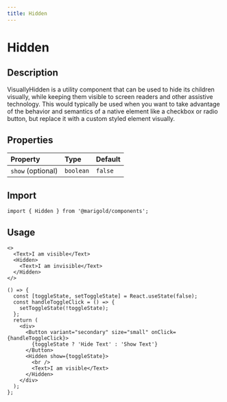 ```yaml
---
title: Hidden
---
```


# Hidden

## Description

VisuallyHidden is a utility component that can be used to hide its children visually, while keeping them visible to screen readers and other assistive technology.
This would typically be used when you want to take advantage of the behavior and semantics of a native element like a checkbox or radio button, but replace it with a custom styled element visually.

## Properties

| Property          | Type      | Default |
| :---------------- | :-------- | :------ |
| `show` (optional) | `boolean` | `false` |

## Import

```tsx onlyCode
import { Hidden } from '@marigold/components';
```

## Usage

```tsx
<>
  <Text>I am visible</Text>
  <Hidden>
    <Text>I am invisible</Text>
  </Hidden>
</>
```

```tsx
() => {
  const [toggleState, setToggleState] = React.useState(false);
  const handleToggleClick = () => {
    setToggleState(!toggleState);
  };
  return (
    <div>
      <Button variant="secondary" size="small" onClick={handleToggleClick}>
        {toggleState ? 'Hide Text' : 'Show Text'}
      </Button>
      <Hidden show={toggleState}>
        <br />
        <Text>I am visible</Text>
      </Hidden>
    </div>
  );
};
```
